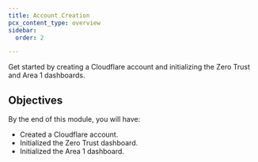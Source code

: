 ```yaml
---
title: Account Creation
pcx_content_type: overview
sidebar:
  order: 2

---
```


Get started by creating a Cloudflare account and initializing the Zero Trust and Area 1 dashboards.

## Objectives

By the end of this module, you will have:

* Created a Cloudflare account.
* Initialized the Zero Trust dashboard.
* Initialized the Area 1 dashboard.
